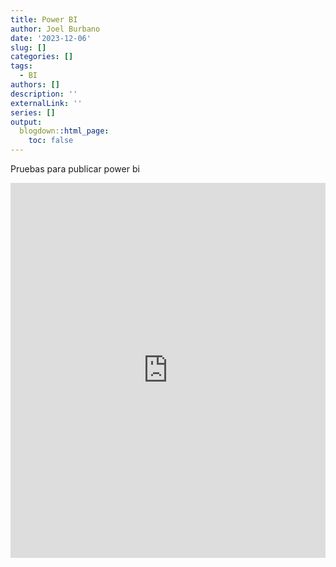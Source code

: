 ```yaml
---
title: Power BI
author: Joel Burbano
date: '2023-12-06'
slug: []
categories: []
tags:
  - BI
authors: []
description: ''
externalLink: ''
series: []
output:
  blogdown::html_page:
    toc: false
---
```


Pruebas para publicar power bi


<iframe title="proyect1_jxbs" width="100%" height="600" src="https://app.powerbi.com/view?r=eyJrIjoiODE1MjIxYWMtZjVhNC00NWUxLTk0ZWUtNmQ2MzdmMmNmYjUzIiwidCI6IjY4MmE0ZTZhLWE3N2YtNDk1OC1hM2FjLTllMjY2ZDE4YWEzNyIsImMiOjR9" frameborder="0" allowFullScreen="true"></iframe>





